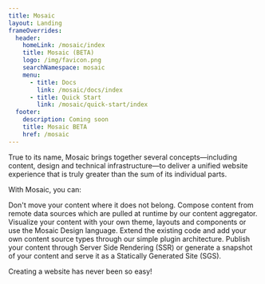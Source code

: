 ```yaml
---
title: Mosaic
layout: Landing
frameOverrides:
  header:
    homeLink: /mosaic/index
    title: Mosaic (BETA)
    logo: /img/favicon.png
    searchNamespace: mosaic
    menu:
      - title: Docs
        link: /mosaic/docs/index
      - title: Quick Start
        link: /mosaic/quick-start/index
  footer:
    description: Coming soon
    title: Mosaic BETA
    href: /mosaic
---
```


<Hero
  description="Build powerful documentation sites using our NEW scalable solution, watch this space for more developments"
  eyebrow="Mosaic is currently in BETA"
  image="/img/hero.png"
  title="Mosaic"
  variant="fullWidth"
/>

<AudioPlayer
  src="https://dpd-podcasts.apps.test.na-1z.gap.jpmchase.net/06_ProductShort_Mosaic.mp3"
  title="AudioPlayer"
  skipDuration={10}
/>
<VideoPlayer src="" skipDuration={10} />

True to its name, Mosaic brings together several concepts—including content, design and technical infrastructure—to deliver a unified website experience that is truly greater than the sum of its individual parts.

With Mosaic, you can:

<Cards>
  <Card step="01" title="Content Aggregator">
    Don't move your content where it does not belong. Compose content from remote data sources which
    are pulled at runtime by our content aggregator.
  </Card>
  <Card step="02" title="Fully Customisable">
    Visualize your content with your own theme, layouts and components or use the Mosaic Design
    language.
  </Card>
  <Card step="03" title="Easily Extended">
    Extend the existing code and add your own content source types through our simple plugin
    architecture.
  </Card>
  <Card step="04" title="Hybrid Deployment">
    Publish your content through Server Side Rendering (SSR) or generate a snapshot of your content
    and serve it as a Statically Generated Site (SGS).
  </Card>
</Cards>

Creating a website has never been so easy!

